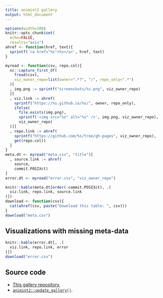 ```yaml
---
title: animint2 gallery
output: html_document
---
```


```r
options(width=200)
knitr::opts_chunk$set(
  echo=FALSE,
  results="asis")
ahref <- function(href, text){
  sprintf('<a href="%s">%s</a>', href, text)
}
```

```r
myread <- function(csv, repo.col){
  nc::capture_first_df(
    fread(csv),
    viz_owner_repo=list(owner=".*?", "/", repo_only=".*")
  )[
  , img.png := sprintf("screenshots/%s.png", viz_owner_repo)
  ][
  , viz.link := ahref(
    sprintf("https://%s.github.io/%s/", owner, repo_only),
    ifelse(
      file.exists(img.png),
      sprintf('<img src="%s" alt="%s" />', img.png, viz_owner_repo),
      viz_owner_repo)
  )][
  , repo.link := ahref(
    sprintf("https://github.com/%s/tree/gh-pages", viz_owner_repo),
    get(repo.col))
  ]
}
meta.dt <- myread("meta.csv", "title")[
  , source.link := ahref(
    source,
    commit.POSIXct)
]
error.dt <- myread("error.csv", "viz_owner_repo")
```

```r
knitr::kable(meta.dt[order(-commit.POSIXct), .(
  viz.link, repo.link, source.link
)])
download <- function(csv){
  cat(ahref(csv, paste("Download this table: ", csv)))
}
download("meta.csv")
```

## Visualizations with missing meta-data

```r
knitr::kable(error.dt[, .(
  viz.link, repo.link, error
)])
download("error.csv")
```

## Source code

* [This gallery repository](https://github.com/animint/gallery/tree/gh-pages),
* [`animint2::update_gallery()`](https://github.com/animint/animint2/blob/master/R/z_pages.R).